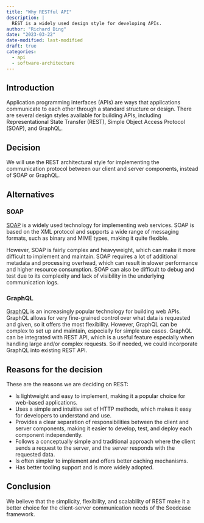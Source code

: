 ```yaml
---
title: "Why RESTful API"
description: |
  REST is a widely used design style for developing APIs.
author: "Richard Ding"
date: "2023-03-22"
date-modified: last-modified
draft: true
categories:
  - api
  - software-architecture
---
```


<!-- TODO: Update this to match style of other posts -->

## Introduction

Application programming interfaces (APIs) are ways that applications
communicate to each other through a standard structure or design. There
are several design styles available for building APIs, including
Representational State Transfer (REST), Simple Object Access Protocol
(SOAP), and GraphQL.

## Decision

We will use the REST architectural style for implementing the
communication protocol between our client and server components, instead
of SOAP or GraphQL.

## Alternatives

### SOAP

[SOAP](https://www.w3.org/TR/soap12-part0/) is a widely used technology
for implementing web services. SOAP is based on the XML protocol and
supports a wide range of messaging formats, such as binary and MIME
types, making it quite flexible.

However, SOAP is fairly complex and heavyweight, which can make it more
difficult to implement and maintain. SOAP requires a lot of additional
metadata and processing overhead, which can result in slower performance
and higher resource consumption. SOAP can also be difficult to debug and
test due to its complexity and lack of visibility in the underlying
communication logs.

### GraphQL

[GraphQL](https://graphql.org) is an increasingly popular technology for
building web APIs. GraphQL allows for very fine-grained control over
what data is requested and given, so it offers the most flexibility.
However, GraphQL can be complex to set up and maintain, especially for
simple use cases. GraphQL can be integrated with REST API, which is a
useful feature especially when handling large and/or complex requests.
So if needed, we could incorporate GraphQL into existing REST API.

## Reasons for the decision

These are the reasons we are deciding on REST:

-   Is lightweight and easy to implement, making it a popular choice for
    web-based applications.
-   Uses a simple and intuitive set of HTTP methods, which makes it easy
    for developers to understand and use.
-   Provides a clear separation of responsibilities between the client
    and server components, making it easier to develop, test, and deploy
    each component independently.
-   Follows a conceptually simple and traditional approach where the
    client sends a request to the server, and the server responds with
    the requested data.
-   Is often simpler to implement and offers better caching mechanisms.
-   Has better tooling support and is more widely adopted.

## Conclusion

We believe that the simplicity, flexibility, and scalability of REST
make it a better choice for the client-server communication needs of the
Seedcase framework.
